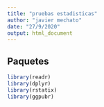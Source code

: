 ```yaml
---
title: "pruebas estadisticas"
author: "javier mechato"
date: "27/9/2020"
output: html_document
---
```


## Paquetes

```r
library(readr)
library(dplyr)
library(rstatix)
library(ggpubr)
```
